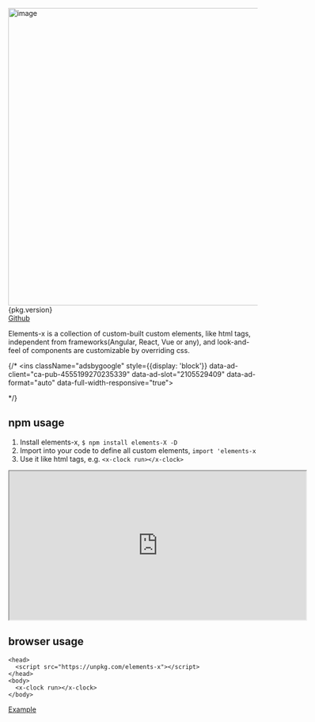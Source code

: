 
<Meta title="Getting started" />
<style>{`
  .sbdocs-content p { font-size: 16px !important; }
`}</style>

<img src="/logo.png" alt="image" width="600" class="align-botton"/>{pkg.version}
<br/>
<a href="https://github.com/allenhwkim/elements-x">Github</a>

Elements-x is a collection of custom-built custom elements, like html tags, 
independent from frameworks(Angular, React, Vue or any), 
and look-and-feel of components are customizable by overriding css.

{/* <script async src="https://pagead2.googlesyndication.com/pagead/js/adsbygoogle.js?client=ca-pub-4555199270235339"
  crossorigin="anonymous"></script>
<ins className="adsbygoogle"
  style={{display: 'block'}}
  data-ad-client="ca-pub-4555199270235339"
  data-ad-slot="2105529409"
  data-ad-format="auto"
  data-full-width-responsive="true"></ins>
<script> (adsbygoogle = window.adsbygoogle || []).push({}); </script> */}

## npm usage 
1. Install elements-x, `$ npm install elements-X -D`
2. Import into your code to define all custom elements, `import 'elements-x`
3. Use it like html tags, e.g. `<x-clock run></x-clock>`

<iframe src="https://stackblitz.com/edit/elements-x?embed=1&view=preview" width="600" height="300"></iframe>

## browser usage
```
<head>
  <script src="https://unpkg.com/elements-x"></script>
</head>
<body>
  <x-clock run></x-clock>
</body>
```
[Example](https://unpkg.com/elements-x/dist/lib/test.html)
